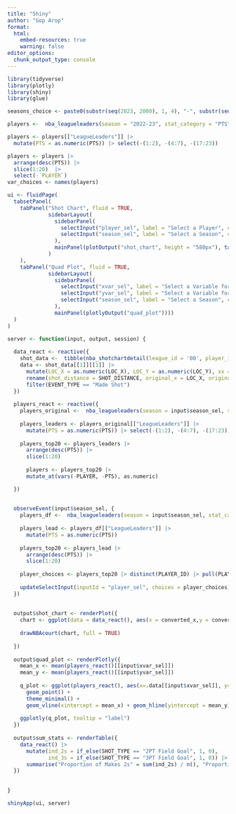 ```yaml
---
title: "Shiny"
author: "Gop Arop"
format: 
  html:
    embed-resources: true
    warning: false
editor_options: 
  chunk_output_type: console
---
```


```r
library(tidyverse)
library(plotly)
library(shiny)
library(glue)
```

```r
seasons_choice <- paste0(substr(seq(2023, 2000), 1, 4), "-", substr(seq(2024, 2001), 3, 4))

players <-  nba_leagueleaders(season = "2022-23", stat_category = "PTS", per_mode = "PerGame")

players <- players[["LeagueLeaders"]] |>
  mutate(PTS = as.numeric(PTS)) |> select(-(1:2), -(4:7), -(17:23))

players <- players |>
  arrange(desc(PTS)) |>
  slice(1:20)  |> 
  select(-`PLAYER`)
var_choices <- names(players) 
```

```r
ui <- fluidPage(
  tabsetPanel(
    tabPanel("Shot Chart", fluid = TRUE,
             sidebarLayout(
               sidebarPanel(
                 selectInput("player_sel", label = "Select a Player", choices = NULL),
                 selectInput("season_sel", label = "Select a Season", choices = seasons_choice)
               ),
               mainPanel(plotOutput("shot_chart", height = "580px"), tableOutput("sum_stats"))
             )
    ),
    tabPanel("Quad Plot", fluid = TRUE, 
             sidebarLayout(
               sidebarPanel(
                 selectInput("xvar_sel", label = "Select a Variable for X-Axis", choices = var_choices),
                 selectInput("yvar_sel", label = "Select a Variable for Y-Axis", choices = var_choices),
                 selectInput("season_sel", label = "Select a Season", choices = seasons_choice)
               ), 
               mainPanel(plotlyOutput("quad_plot"))))
  )
)

server <- function(input, output, session) {
  
  data_react <- reactive({
    shot_data <-  tibble(nba_shotchartdetail(league_id = '00', player_id = input$player_sel, season = input$season_sel))
    data <- shot_data[[1]][[1]] |> 
      mutate(LOC_X = as.numeric(LOC_X), LOC_Y = as.numeric(LOC_Y), xx = LOC_X/10, yy = LOC_Y/10 - 41.75) |> 
      rename(shot_distance = SHOT_DISTANCE, original_x = LOC_X, original_y = LOC_Y, converted_y = yy, converted_x = xx)  |> 
      filter(EVENT_TYPE == "Made Shot")
  })
  
  players_react <- reactive({
    players_original <-  nba_leagueleaders(season = input$season_sel, stat_category = "PTS", per_mode = "PerGame")
    
    players_leaders <- players_original[["LeagueLeaders"]] |>
      mutate(PTS = as.numeric(PTS)) |> select(-(1:2), -(4:7), -(17:23))
    
    players_top20 <- players_leaders |>
      arrange(desc(PTS)) |>
      slice(1:20)
    
      players <- players_top20 |>
      mutate_at(vars(-PLAYER, -PTS), as.numeric)

  })
  
  
  observeEvent(input$season_sel, {
    players_df <-  nba_leagueleaders(season = input$season_sel, stat_category = "PTS", per_mode = "PerGame")
    
    players_lead <- players_df[["LeagueLeaders"]] |>
      mutate(PTS = as.numeric(PTS))
    
    players_top20 <- players_lead |>
      arrange(desc(PTS)) |>
      slice(1:20)
    
    player_choices <- players_top20 |> distinct(PLAYER_ID) |> pull(PLAYER_ID) 
    
    updateSelectInput(inputId = "player_sel", choices = player_choices)
  })
  
  
  output$shot_chart <- renderPlot({
    chart <- ggplot(data = data_react(), aes(x = converted_x,y = converted_y)) + geom_point() + coord_fixed() + theme(panel.grid.major = element_blank(), panel.grid.minor = element_blank(), panel.background = element_rect(fill = "white"), axis.title = element_blank(), axis.text = element_blank(), axis.ticks = element_blank()) + labs(title = glue("Shot Chart for ", input$player_sel))
    
    drawNBAcourt(chart, full = TRUE)
    
  })
  
  output$quad_plot <- renderPlotly({
    mean_x <- mean(players_react()[[input$xvar_sel]])
    mean_y <- mean(players_react()[[input$yvar_sel]])
    
    q_plot <- ggplot(players_react(), aes(x=.data[[input$xvar_sel]], y=.data[[input$yvar_sel]], label = PLAYER)) +
      geom_point() +
      theme_minimal() +
      geom_vline(xintercept = mean_x) + geom_hline(yintercept = mean_y) 
    
    ggplotly(q_plot, tooltip = "label")
  })
  
  output$sum_stats <- renderTable({
    data_react() |> 
      mutate(ind_2s = if_else(SHOT_TYPE == "2PT Field Goal", 1, 0),
             ind_3s = if_else(SHOT_TYPE == "3PT Field Goal", 1, 0)) |>
      summarise("Proportion of Makes 2s" = sum(ind_2s) / n(), "Proportion of Makes 3s" = sum(ind_3s) / n())
  })
  
  
}

shinyApp(ui, server)
```









